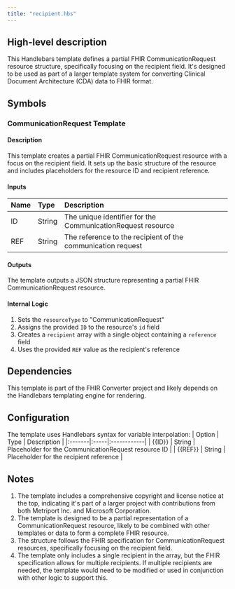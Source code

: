 ```yaml
---
title: "recipient.hbs"
---
```


## High-level description
This Handlebars template defines a partial FHIR CommunicationRequest resource structure, specifically focusing on the recipient field. It's designed to be used as part of a larger template system for converting Clinical Document Architecture (CDA) data to FHIR format.

## Symbols

### CommunicationRequest Template
#### Description
This template creates a partial FHIR CommunicationRequest resource with a focus on the recipient field. It sets up the basic structure of the resource and includes placeholders for the resource ID and recipient reference.

#### Inputs
| Name | Type | Description |
|:-----|:-----|:------------|
| ID | String | The unique identifier for the CommunicationRequest resource |
| REF | String | The reference to the recipient of the communication request |

#### Outputs
The template outputs a JSON structure representing a partial FHIR CommunicationRequest resource.

#### Internal Logic
1. Sets the `resourceType` to "CommunicationRequest"
2. Assigns the provided `ID` to the resource's `id` field
3. Creates a `recipient` array with a single object containing a `reference` field
4. Uses the provided `REF` value as the recipient's reference

## Dependencies
This template is part of the FHIR Converter project and likely depends on the Handlebars templating engine for rendering.

## Configuration
The template uses Handlebars syntax for variable interpolation:
| Option | Type | Description |
|:-------|:-----|:------------|
| {{ID}} | String | Placeholder for the CommunicationRequest resource ID |
| {{REF}} | String | Placeholder for the recipient reference |

## Notes
1. The template includes a comprehensive copyright and license notice at the top, indicating it's part of a larger project with contributions from both Metriport Inc. and Microsoft Corporation.
2. The template is designed to be a partial representation of a CommunicationRequest resource, likely to be combined with other templates or data to form a complete FHIR resource.
3. The structure follows the FHIR specification for CommunicationRequest resources, specifically focusing on the recipient field.
4. The template only includes a single recipient in the array, but the FHIR specification allows for multiple recipients. If multiple recipients are needed, the template would need to be modified or used in conjunction with other logic to support this.